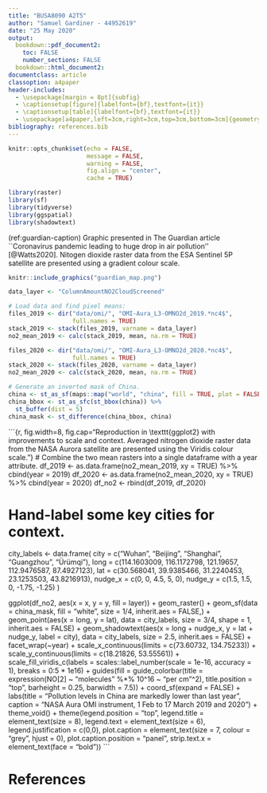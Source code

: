 ```yaml
---
title: "BUSA8090 A2T5"
author: "Samuel Gardiner - 44952619"
date: "25 May 2020"
output:
  bookdown::pdf_document2:
    toc: FALSE
    number_sections: FALSE
  bookdown::html_document2: 
documentclass: article
classoption: a4paper
header-includes:
  - \usepackage[margin = 8pt]{subfig}
  - \captionsetup[figure]{labelfont={bf},textfont={it}}
  - \captionsetup[table]{labelfont={bf},textfont={it}}
  - \usepackage[a4paper,left=3cm,right=3cm,top=3cm,bottom=3cm]{geometry}
bibliography: references.bib
---
```


```r
knitr::opts_chunk$set(echo = FALSE,
                      message = FALSE,
                      warning = FALSE,
                      fig.align = "center",
                      cache = TRUE)
```

```r
library(raster)
library(sf)
library(tidyverse)
library(ggspatial)
library(shadowtext)
```

(ref:guardian-caption) Graphic presented in The Guardian article ``Coronavirus pandemic leading to huge drop in air pollution'' [@Watts2020]. Nitogen dioxide raster data from the ESA Sentinel 5P satellite are presented using a gradient colour scale.

```r
knitr::include_graphics("guardian_map.png")
```



```r
data_layer <- "ColumnAmountNO2CloudScreened"

# Load data and find pixel means:
files_2019 <- dir("data/omi/", "OMI-Aura_L3-OMNO2d_2019.*nc4$",
                  full.names = TRUE)
stack_2019 <- stack(files_2019, varname = data_layer) 
no2_mean_2019 <- calc(stack_2019, mean, na.rm = TRUE)

files_2020 <- dir("data/omi/", "OMI-Aura_L3-OMNO2d_2020.*nc4$",
                  full.names = TRUE)
stack_2020 <- stack(files_2020, varname = data_layer)
no2_mean_2020 <- calc(stack_2020, mean, na.rm = TRUE)
```


```r
# Generate an inverted mask of China.
china <- st_as_sf(maps::map("world", "china", fill = TRUE, plot = FALSE))
china_bbox <- st_as_sfc(st_bbox(china)) %>%
  st_buffer(dist = 5)
china_mask <- st_difference(china_bbox, china)
```


```{r, fig.width=8, fig.cap="Reproduction in \\texttt{ggplot2} with improvements to scale and context. Averaged nitrogen dioxide raster data from the NASA Aurora satellite are presented using the Viridis colour scale."}
# Combine the two mean rasters into a single dataframe with a year attribute.
df_2019 <- as.data.frame(no2_mean_2019, xy = TRUE) %>%
  cbind(year = 2019)
df_2020 <- as.data.frame(no2_mean_2020, xy = TRUE) %>%
  cbind(year = 2020)
df_no2 <- rbind(df_2019, df_2020)

# Hand-label some key cities for context.
city_labels <- data.frame(
  city = c("Wuhan", "Beijing", "Shanghai", "Guangzhou", "Ürümqi"),
  long = c(114.1603009, 116.1172798, 121.19657, 112.9476587, 87.4927123),
  lat = c(30.568041, 39.9385466, 31.2240453, 23.1253503, 43.8216913),
  nudge_x = c(0, 0, 4.5, 5, 0),
  nudge_y = c(1.5, 1.5, 0, -1.75, -1.25)
)

ggplot(df_no2, aes(x = x, y = y, fill = layer)) +
  geom_raster() +
  geom_sf(data = china_mask,
          fill = "white", size = 1/4,
          inherit.aes = FALSE,) +
  geom_point(aes(x = long, y = lat),
             data = city_labels,
             size = 3/4, shape = 1,
             inherit.aes = FALSE) +
  geom_shadowtext(aes(x = long + nudge_x, y = lat + nudge_y, label = city),
                  data = city_labels,
                  size = 2.5,
                  inherit.aes = FALSE) +
  facet_wrap(~year) +
  scale_x_continuous(limits = c(73.60732, 134.75233)) +
  scale_y_continuous(limits = c(18.21826, 53.55561)) +
  scale_fill_viridis_c(labels = scales::label_number(scale = 1e-16,
                                                     accuracy = 1),
                       breaks = 0:5 * 1e16) +
  guides(fill = guide_colorbar(title = expression(NO[2] ~ "molecules" 
                                                  %*% 10^16 ~ "per cm"^2),
                               title.position = "top",
                               barheight = 0.25,
                               barwidth = 7.5)) +
  coord_sf(expand = FALSE) +
  labs(title = "Pollution levels in China are markedly lower than last year",
       caption = "NASA Aura OMI instrument, 1 Feb to 17 March 2019 and 2020") +
  theme_void() +
  theme(legend.position = "top",
        legend.title = element_text(size = 8),
        legend.text = element_text(size = 6),
        legend.justification = c(0,0),
        plot.caption = element_text(size = 7, colour = "grey", hjust = 0),
        plot.caption.position = "panel",
        strip.text.x = element_text(face = "bold"))
```



# References



